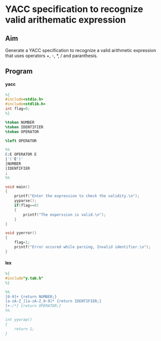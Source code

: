 # YACC specification to recognize valid arithematic expression

## Aim

Generate a YACC specification to recognize a valid arithmetic expression that uses operators +, -, *, / and paranthesis.

## Program

#### yacc

```yacc showLineNumbers copy
%{
#include<stdio.h>
#include<stdlib.h>
int flag=0;
%}

%token NUMBER
%token IDENTIFIER
%token OPERATOR

%left OPERATOR

%%
E:E OPERATOR E
|'('E')'
|NUMBER
|IDENTIFIER
;
%%

void main()
{
	printf("Enter the expression to check the validity.\n");
	yyparse();
	if(flag==0)
	{
		printf("The experssion is valid.\n");
	}
}

void yyerror()
{
	flag=1;
	printf("Error occured while parsing, Invalid identifier.\n");
}
```

#### lex

```yacc showLineNumbers copy
%{
#include"y.tab.h"
%}

%%
[0-9]+ {return NUMBER;}
[a-zA-Z_][a-zA-Z_0-9]* {return IDENTIFIER;}
[+-/*] {return OPERATOR;}
%%

int yywrap()
{
	return 1;
}
```
